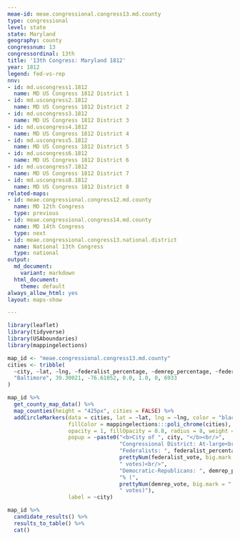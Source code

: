 ```yaml
---
meae-id: meae.congressional.congress13.md.county
type: congressional
level: state
state: Maryland
geography: county
congressnum: 13
congressordinal: 13th
title: '13th Congress: Maryland 1812'
year: 1812
legend: fed-vs-rep
nnv:
- id: md.uscongress1.1812
  name: MD US Congress 1812 District 1
- id: md.uscongress2.1812
  name: MD US Congress 1812 District 2
- id: md.uscongress3.1812
  name: MD US Congress 1812 District 3
- id: md.uscongress4.1812
  name: MD US Congress 1812 District 4
- id: md.uscongress5.1812
  name: MD US Congress 1812 District 5
- id: md.uscongress6.1812
  name: MD US Congress 1812 District 6
- id: md.uscongress7.1812
  name: MD US Congress 1812 District 7
- id: md.uscongress8.1812
  name: MD US Congress 1812 District 8
related-maps:
- id: meae.congressional.congress12.md.county
  name: MD 12th Congress
  type: previous
- id: meae.congressional.congress14.md.county
  name: MD 14th Congress
  type: next
- id: meae.congressional.congress13.national.district
  name: National 13th Congress
  type: national
output:
  md_document:
    variant: markdown
  html_document:
    theme: default
always_allow_html: yes
layout: maps-show

---
```


```r
library(leaflet)
library(tidyverse)
library(USAboundaries)
library(mappingelections)

map_id <- "meae.congressional.congress13.md.county"
cities <- tribble(
  ~city, ~lat, ~lng, ~federalist_percentage, ~demrep_percentage, ~federalist_vote, ~demrep_vote, 
  "Baltimore", 39.30021, -76.61052, 0.0, 1.0, 0, 6933 
)
```

<div class="map">

```r
map_id %>%
  get_county_map_data() %>%
  map_counties(height = "425px", cities = FALSE) %>% 
  addCircleMarkers(data = cities, lat = ~lat, lng = ~lng, color = "black",
                   fillColor = mappingelections:::poli_chrome(cities),
                   opacity = 1, fillOpacity = 0.8, radius = 8, weight = 3,
                   popup = ~paste0("<b>City of ", city, "</b><br/>",
                                   "Congressional District: At-large<br/>",
                                   "Federalists: ", federalist_percentage * 100, "% (", 
                                   prettyNum(federalist_vote, big.mark = ","), 
                                   " votes)<br/>",
                                   "Democratic-Republicans: ", demrep_percentage * 100,
                                   "% (", 
                                   prettyNum(demrep_vote, big.mark = ","),
                                   " votes)"),
                   label = ~city) 
```

</div>

<div class="results-table">

```r
map_id %>%
  candidate_results() %>%
  results_to_table() %>%
  cat()
```

</div>
